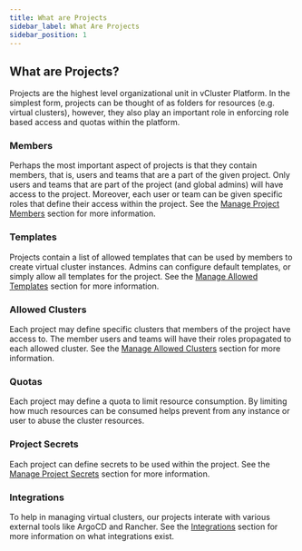 ```yaml
---
title: What are Projects
sidebar_label: What Are Projects
sidebar_position: 1
---
```


## What are Projects?

Projects are the highest level organizational unit in vCluster Platform. In the simplest form, projects can be thought of as
folders for resources (e.g. virtual clusters), however, they also play an important role in
enforcing role based access and quotas within the platform.

### Members

Perhaps the most important aspect of projects is that they contain members, that is, users and teams that are a part
of the given project. Only users and teams that are part of the project (and global admins) will have access to the
project. Moreover, each user or team can be given specific roles that define their access within the
project. See the [Manage Project Members](../api/resources/project/members.mdx) section for more information.

### Templates

Projects contain a list of allowed templates that can be used by members to create virtual
cluster instances. Admins can configure default templates, or simply allow all templates for the project.
See the [Manage Allowed Templates](../administer/projects/templates.mdx) section for more information.

### Allowed Clusters

Each project may define specific clusters that members of the project have access to. The member users and teams
will have their roles propagated to each allowed cluster. See the [Manage Allowed Clusters](../administer/projects/clusters.mdx) section for more information.

### Quotas

Each project may define a quota to limit resource consumption. By limiting how much resources can be consumed helps prevent from any instance or user to abuse the cluster resources.
### Project Secrets

Each project can define secrets to be used within the project. See the [Manage Project Secrets](./secrets) section for more information.

### Integrations

To help in managing virtual clusters, our projects interate with various external tools like ArgoCD and Rancher. See the [Integrations](../integrations/argocd) section for more information on what integrations exist.
